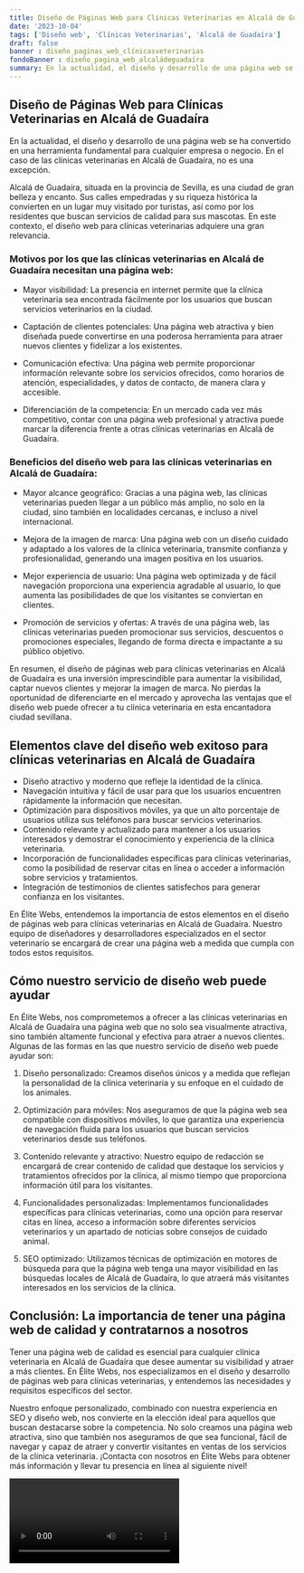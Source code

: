 ```yaml
---
title: Diseño de Páginas Web para Clínicas Veterinarias en Alcalá de Guadaíra
date: '2023-10-04'
tags: ['Diseño web', 'Clínicas Veterinarias', 'Alcalá de Guadaíra']
draft: false
banner : diseño_paginas_web_clínicasveterinarias
fondoBanner : diseño_pagina_web_alcaládeguadaíra
summary: En la actualidad, el diseño y desarrollo de una página web se ha convertido en una herramienta fundamental para cualquier empresa o negocio. En el caso de las clínicas veterinarias en Alcalá de Guadaíra, no es una excepción. 
---
```


## Diseño de Páginas Web para Clínicas Veterinarias en Alcalá de Guadaíra

En la actualidad, el diseño y desarrollo de una página web se ha convertido en una herramienta fundamental para cualquier empresa o negocio. En el caso de las clínicas veterinarias en Alcalá de Guadaíra, no es una excepción. 

Alcalá de Guadaíra, situada en la provincia de Sevilla, es una ciudad de gran belleza y encanto. Sus calles empedradas y su riqueza histórica la convierten en un lugar muy visitado por turistas, así como por los residentes que buscan servicios de calidad para sus mascotas. En este contexto, el diseño web para clínicas veterinarias adquiere una gran relevancia.

### Motivos por los que las clínicas veterinarias en Alcalá de Guadaíra necesitan una página web:

- Mayor visibilidad: La presencia en internet permite que la clínica veterinaria sea encontrada fácilmente por los usuarios que buscan servicios veterinarios en la ciudad.

- Captación de clientes potenciales: Una página web atractiva y bien diseñada puede convertirse en una poderosa herramienta para atraer nuevos clientes y fidelizar a los existentes.

- Comunicación efectiva: Una página web permite proporcionar información relevante sobre los servicios ofrecidos, como horarios de atención, especialidades, y datos de contacto, de manera clara y accesible.

- Diferenciación de la competencia: En un mercado cada vez más competitivo, contar con una página web profesional y atractiva puede marcar la diferencia frente a otras clínicas veterinarias en Alcalá de Guadaíra.

### Beneficios del diseño web para las clínicas veterinarias en Alcalá de Guadaíra:

- Mayor alcance geográfico: Gracias a una página web, las clínicas veterinarias pueden llegar a un público más amplio, no solo en la ciudad, sino también en localidades cercanas, e incluso a nivel internacional.

- Mejora de la imagen de marca: Una página web con un diseño cuidado y adaptado a los valores de la clínica veterinaria, transmite confianza y profesionalidad, generando una imagen positiva en los usuarios.

- Mejor experiencia de usuario: Una página web optimizada y de fácil navegación proporciona una experiencia agradable al usuario, lo que aumenta las posibilidades de que los visitantes se conviertan en clientes.

- Promoción de servicios y ofertas: A través de una página web, las clínicas veterinarias pueden promocionar sus servicios, descuentos o promociones especiales, llegando de forma directa e impactante a su público objetivo.

En resumen, el diseño de páginas web para clínicas veterinarias en Alcalá de Guadaíra es una inversión imprescindible para aumentar la visibilidad, captar nuevos clientes y mejorar la imagen de marca. No pierdas la oportunidad de diferenciarte en el mercado y aprovecha las ventajas que el diseño web puede ofrecer a tu clínica veterinaria en esta encantadora ciudad sevillana.

<GifSeo />

<Cta />

## Elementos clave del diseño web exitoso para clínicas veterinarias en Alcalá de Guadaíra

- Diseño atractivo y moderno que refleje la identidad de la clínica.
- Navegación intuitiva y fácil de usar para que los usuarios encuentren rápidamente la información que necesitan.
- Optimización para dispositivos móviles, ya que un alto porcentaje de usuarios utiliza sus teléfonos para buscar servicios veterinarios.
- Contenido relevante y actualizado para mantener a los usuarios interesados y demostrar el conocimiento y experiencia de la clínica veterinaria.
- Incorporación de funcionalidades específicas para clínicas veterinarias, como la posibilidad de reservar citas en línea o acceder a información sobre servicios y tratamientos.
- Integración de testimonios de clientes satisfechos para generar confianza en los visitantes.

En Élite Webs, entendemos la importancia de estos elementos en el diseño de páginas web para clínicas veterinarias en Alcalá de Guadaíra. Nuestro equipo de diseñadores y desarrolladores especializados en el sector veterinario se encargará de crear una página web a medida que cumpla con todos estos requisitos. 

## Cómo nuestro servicio de diseño web puede ayudar

En Élite Webs, nos comprometemos a ofrecer a las clínicas veterinarias en Alcalá de Guadaíra una página web que no solo sea visualmente atractiva, sino también altamente funcional y efectiva para atraer a nuevos clientes. Algunas de las formas en las que nuestro servicio de diseño web puede ayudar son:

1. Diseño personalizado: Creamos diseños únicos y a medida que reflejan la personalidad de la clínica veterinaria y su enfoque en el cuidado de los animales.

2. Optimización para móviles: Nos aseguramos de que la página web sea compatible con dispositivos móviles, lo que garantiza una experiencia de navegación fluida para los usuarios que buscan servicios veterinarios desde sus teléfonos.

3. Contenido relevante y atractivo: Nuestro equipo de redacción se encargará de crear contenido de calidad que destaque los servicios y tratamientos ofrecidos por la clínica, al mismo tiempo que proporciona información útil para los visitantes.

4. Funcionalidades personalizadas: Implementamos funcionalidades específicas para clínicas veterinarias, como una opción para reservar citas en línea, acceso a información sobre diferentes servicios veterinarios y un apartado de noticias sobre consejos de cuidado animal.

5. SEO optimizado: Utilizamos técnicas de optimización en motores de búsqueda para que la página web tenga una mayor visibilidad en las búsquedas locales de Alcalá de Guadaíra, lo que atraerá más visitantes interesados en los servicios de la clínica.

## Conclusión: La importancia de tener una página web de calidad y contratarnos a nosotros

Tener una página web de calidad es esencial para cualquier clínica veterinaria en Alcalá de Guadaíra que desee aumentar su visibilidad y atraer a más clientes. En Élite Webs, nos especializamos en el diseño y desarrollo de páginas web para clínicas veterinarias, y entendemos las necesidades y requisitos específicos del sector. 

Nuestro enfoque personalizado, combinado con nuestra experiencia en SEO y diseño web, nos convierte en la elección ideal para aquellos que buscan destacarse sobre la competencia. No solo creamos una página web atractiva, sino que también nos aseguramos de que sea funcional, fácil de navegar y capaz de atraer y convertir visitantes en ventas de los servicios de la clínica veterinaria. ¡Contacta con nosotros en Élite Webs para obtener más información y llevar tu presencia en línea al siguiente nivel!

<Video />

<CtaBot job='Clínicas Veterinarias' city='Alcalá de Guadaíra'/>

<Gmaps query='Alcalá de Guadaíra+españa+maps' />
